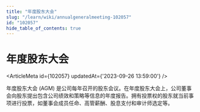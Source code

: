 ```yaml
---
title: "年度股东大会"
slug: "/learn/wiki/annualgeneralmeeting-102057"
id: "102057"
hide_table_of_contents: true
---
```



# 年度股东大会

<ArticleMeta id={102057} updatedAt={'2023-09-26 13:59:00'} />
<div className='border-solid border-b border-t-0 my-4 border-[var(--ifm-color-gray-300)]' />

年度股东大会 (AGM) 是公司每年召开的股东会议。在年度股东大会上，公司董事会向股东提出包含公司绩效和策略等信息的年度报告。拥有投票权的股东就当前事项进行投票，如董事会成员任命、高管薪酬、股息支付和审计师选定等。
